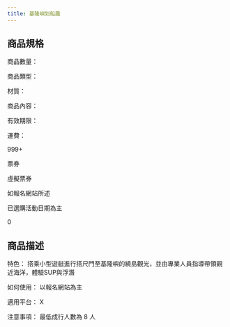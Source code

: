 ```yaml
---
title: 基隆嶼划船趣
---
```



<ProductDetails plan={0} item={2} />

## 商品規格

<div className="w-96 h-auto dark:bg-base-100 shadow-xl lg:w-3/4 mt-8 bg-yellow-50 rounded-lg" >
        <div className="card-body">
        <div className="flex flex-row space-x-4">
        <div>
商品數量：

商品類型： 

材質： 

商品內容： 

有效期限： 

運費： 

</div>
<div className=" w-24"/>
<div className="w-1 bg-slate-400 rounded-3xl"/>
<div>
999+

票券

虛擬票券

如報名網站所述

已選購活動日期為主

0

</div>
</div>
</div>
</div>

## 商品描述

<div className="w-96 h-auto dark:bg-base-100 shadow-xl lg:w-3/4 mt-8 bg-sky-100" >
        <div className="card-body">
特色： 搭乘小型遊艇進行搭尺門至基隆嶼的繞島觀光，並由專業人員指導帶領親近海洋，體驗SUP與浮潛

如何使用： 以報名網站為主

適用平台： X

注意事項： 最低成行人數為 8 人
</div>

</div >
